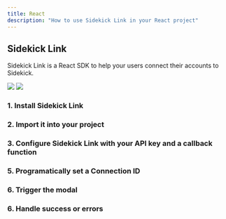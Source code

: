 ```yaml
---
title: React
description: "How to use Sidekick Link in your React project"
---
```


## Sidekick Link
Sidekick Link is a React SDK to help your users connect their accounts to Sidekick.

![](https://github.com/ai-sidekick/docs/assets/14931371/f0a78398-cff3-43c0-b832-56e0555fcd91)
![](https://github.com/ai-sidekick/docs/assets/14931371/96b1371e-3fe1-4c8c-96b1-1796da75ff20)


### 1. Install Sidekick Link

### 2. Import it into your project


### 3. Configure Sidekick Link with your API key and a callback function


### 5. Programatically set a Connection ID

### 6. Trigger the modal


### 6. Handle success or errors
